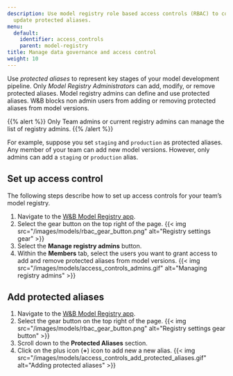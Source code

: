 ```yaml
---
description: Use model registry role based access controls (RBAC) to control who can
  update protected aliases.
menu:
  default:
    identifier: access_controls
    parent: model-registry
title: Manage data governance and access control
weight: 10
---
```


Use *protected aliases* to represent key stages of your model development pipeline. Only *Model Registry Administrators* can add, modify, or remove protected aliases. Model registry admins can define and use protected aliases. W&B blocks non admin users from adding or removing protected aliases from model versions.

{{% alert %}}
Only Team admins or current registry admins can manage the list of registry admins.
{{% /alert %}}

For example, suppose you set `staging` and `production` as protected aliases. Any member of your team can add new model versions. However, only admins can add a `staging` or `production` alias.


## Set up access control
The following steps describe how to set up access controls for your team’s model registry.

1. Navigate to the [W&B Model Registry app](https://wandb.ai/registry/model).
2. Select the gear button on the top right of the page.
{{< img src="/images/models/rbac_gear_button.png" alt="Registry settings gear" >}}
3. Select the **Manage registry admins** button. 
4. Within the **Members** tab, select the users you want to grant access to add and remove protected aliases from model versions.
{{< img src="/images/models/access_controls_admins.gif" alt="Managing registry admins" >}}


## Add protected aliases
1. Navigate to the [W&B Model Registry app](https://wandb.ai/registry/model).
2. Select the gear button on the top right of the page.
{{< img src="/images/models/rbac_gear_button.png" alt="Registry settings gear button" >}}
3. Scroll down to the **Protected Aliases** section.
4. Click on the plus icon (**+**) icon to add new a new alias.
{{< img src="/images/models/access_controls_add_protected_aliases.gif" alt="Adding protected aliases" >}}